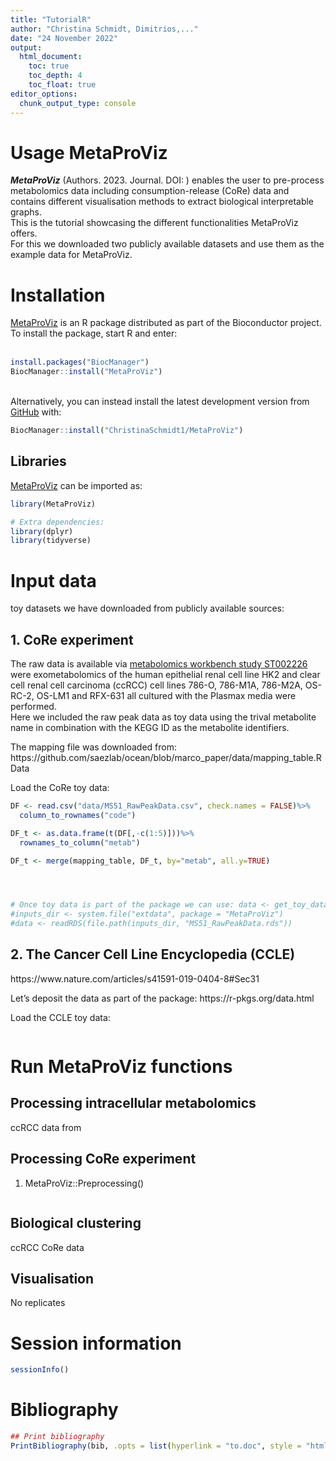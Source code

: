 ```yaml
---
title: "TutorialR"
author: "Christina Schmidt, Dimitrios,..."
date: "24 November 2022"
output:
  html_document:
    toc: true
    toc_depth: 4
    toc_float: true
editor_options: 
  chunk_output_type: console
---
```


# Usage MetaProViz
***MetaProViz*** (Authors. 2023. Journal. DOI: ) enables the user to pre-process metabolomics data including consumption-release (CoRe) data and contains different visualisation methods to extract biological interpretable graphs.\
This is the tutorial showcasing the different functionalities MetaProViz offers.\
For this we downloaded two publicly available datasets and use them as the example data for MetaProViz.

# Installation
[MetaProViz](Add to bioconductor) is an R package distributed as part of the Bioconductor project. To install the package, start R and enter:\
\
```r
install.packages("BiocManager")
BiocManager::install("MetaProViz")
```
\
Alternatively, you can instead install the latest development version from [GitHub](https://github.com/ChristinaSchmidt1/MetaProViz) with:

```r
BiocManager::install("ChristinaSchmidt1/MetaProViz")
```


## Libraries
[MetaProViz](Add to bioconductor) can be imported as:

```r
library(MetaProViz)

# Extra dependencies:
library(dplyr)
library(tidyverse)
```


# Input data
 toy datasets we have downloaded from publicly available sources:

## 1. CoRe experiment 
The raw data is available via [metabolomics workbench study ST002226](https://www.metabolomicsworkbench.org/data/DRCCMetadata.php?Mode=Study&StudyID=ST002226&StudyType=MS&ResultType=1) were exometabolomics of the human epithelial renal cell line HK2 and clear cell renal cell carcinoma (ccRCC) cell lines 786-O, 786-M1A, 786-M2A, OS-RC-2, OS-LM1 and RFX-631 all cultured with the Plasmax media were performed.\
Here we included the raw peak data as toy data using the trival metabolite name in combination with the KEGG ID as the metabolite identifiers.

The mapping file was downloaded from: https://github.com/saezlab/ocean/blob/marco_paper/data/mapping_table.RData

Load the CoRe toy data:
```r
DF <- read.csv("data/MS51_RawPeakData.csv", check.names = FALSE)%>%
  column_to_rownames("code")

DF_t <- as.data.frame(t(DF[,-c(1:5)]))%>%
  rownames_to_column("metab")

DF_t <- merge(mapping_table, DF_t, by="metab", all.y=TRUE)




# Once toy data is part of the package we can use: data <- get_toy_data()
#inputs_dir <- system.file("extdata", package = "MetaProViz")
#data <- readRDS(file.path(inputs_dir, "MS51_RawPeakData.rds"))

```

## 2. The Cancer Cell Line Encyclopedia (CCLE)

https://www.nature.com/articles/s41591-019-0404-8#Sec31

Let's deposit the data as part of the package:
https://r-pkgs.org/data.html

Load the CCLE toy data:
```r

```



# Run MetaProViz functions

## Processing intracellular metabolomics
ccRCC data from 

## Processing CoRe experiment

1. MetaProViz::Preprocessing()


```r

```



## Biological clustering
ccRCC CoRe data

## Visualisation
No replicates




# Session information
```r
sessionInfo()
```


# Bibliography
```r
## Print bibliography
PrintBibliography(bib, .opts = list(hyperlink = "to.doc", style = "html"))
```


